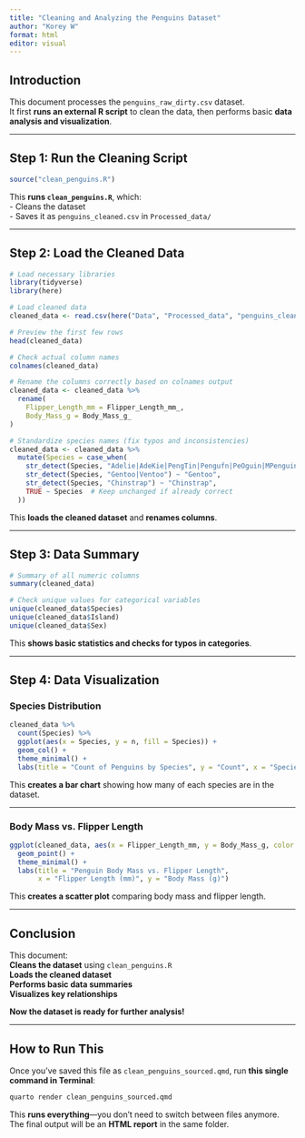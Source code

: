 ```yaml
---
title: "Cleaning and Analyzing the Penguins Dataset"
author: "Korey W"
format: html
editor: visual
---
```


## **Introduction**
This document processes the `penguins_raw_dirty.csv` dataset.  
It first **runs an external R script** to clean the data, then performs basic **data analysis and visualization**.

---

## **Step 1: Run the Cleaning Script**
```r
source("clean_penguins.R")
```
This **runs `clean_penguins.R`**, which:  
- Cleans the dataset  
- Saves it as `penguins_cleaned.csv` in `Processed_data/`  

---

## **Step 2: Load the Cleaned Data**
```r
# Load necessary libraries
library(tidyverse)
library(here)

# Load cleaned data
cleaned_data <- read.csv(here("Data", "Processed_data", "penguins_cleaned.csv"))

# Preview the first few rows
head(cleaned_data)

# Check actual column names
colnames(cleaned_data)

# Rename the columns correctly based on colnames output
cleaned_data <- cleaned_data %>%
  rename(
    Flipper_Length_mm = Flipper_Length_mm_,  
    Body_Mass_g = Body_Mass_g_ 
)

# Standardize species names (fix typos and inconsistencies)
cleaned_data <- cleaned_data %>%
  mutate(Species = case_when(
    str_detect(Species, "Adelie|AdeKie|PengTin|Pengufn|PeOguin|MPenguin") ~ "Adelie",
    str_detect(Species, "Gentoo|Ventoo") ~ "Gentoo",
    str_detect(Species, "Chinstrap") ~ "Chinstrap",
    TRUE ~ Species  # Keep unchanged if already correct
  ))


```
This **loads the cleaned dataset** and **renames columns**.

---

## **Step 3: Data Summary**
```r
# Summary of all numeric columns
summary(cleaned_data)

# Check unique values for categorical variables
unique(cleaned_data$Species)
unique(cleaned_data$Island)
unique(cleaned_data$Sex)
```
This **shows basic statistics and checks for typos in categories**.

---

## **Step 4: Data Visualization**

### **Species Distribution**
```r
cleaned_data %>%
  count(Species) %>%
  ggplot(aes(x = Species, y = n, fill = Species)) +
  geom_col() +
  theme_minimal() +
  labs(title = "Count of Penguins by Species", y = "Count", x = "Species")
```
This **creates a bar chart** showing how many of each species are in the dataset.

---

### **Body Mass vs. Flipper Length**
```r
ggplot(cleaned_data, aes(x = Flipper_Length_mm, y = Body_Mass_g, color = Species)) +
  geom_point() +
  theme_minimal() +
  labs(title = "Penguin Body Mass vs. Flipper Length",
       x = "Flipper Length (mm)", y = "Body Mass (g)")
```
This **creates a scatter plot** comparing body mass and flipper length.

---

## **Conclusion**
This document:  
**Cleans the dataset** using `clean_penguins.R`  
**Loads the cleaned dataset**  
**Performs basic data summaries**  
**Visualizes key relationships**  

**Now the dataset is ready for further analysis!**

---

## **How to Run This**
Once you’ve saved this file as `clean_penguins_sourced.qmd`, run **this single command in Terminal**:
```sh
quarto render clean_penguins_sourced.qmd
```
This **runs everything**—you don’t need to switch between files anymore.  
The final output will be an **HTML report** in the same folder.
